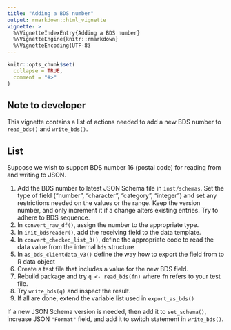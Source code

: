 ```yaml
---
title: "Adding a BDS number"
output: rmarkdown::html_vignette
vignette: >
  %\VignetteIndexEntry{Adding a BDS number}
  %\VignetteEngine{knitr::rmarkdown}
  %\VignetteEncoding{UTF-8}
---
```


```r
knitr::opts_chunk$set(
  collapse = TRUE,
  comment = "#>"
)
```

## Note to developer

This vignette contains a list of actions needed to add a new BDS number to `read_bds()` and `write_bds()`. 

## List

Suppose we wish to support BDS number 16 (postal code) for reading from and writing to JSON.

1. Add the BDS number to latest JSON Schema file in `inst/schemas`. Set the type of field ("number", "character", "category", "integer") and set any restrictions needed on the values or the range. Keep the version number, and only increment it if a change alters existing entries. Try to adhere to BDS sequence.
2. In `convert_raw_df()`, assign the number to the appropriate type.
3. In `init_bdsreader()`, add the receiving field to the data template.
4. In `convert_checked_list_3()`, define the appropriate code to read the data value from the internal `bds` structure
5. In `as_bds_clientdata_v3()` define the way how to export the field from to R data object
6. Create a test file that includes a value for the new BDS field.
7. Rebuild package and try `q <- read_bds(fn)` where `fn` refers to your test file.
8. Try `write_bds(q)` and inspect the result.
9. If all are done, extend the variable list used in `export_as_bds()`

If a new JSON Schema version is needed, then add it to `set_schema()`, increase JSON `"Format"` field, and add it to switch statement in `write_bds()`.


